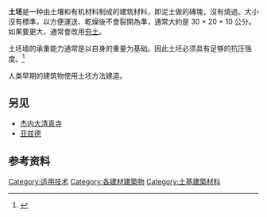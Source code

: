 '''土坯'''是一种由土壤和有机材料制成的建筑材料，即泥土做的磚塊，沒有燒過。大小沒有標準，以方便運送、乾燥後不會裂開為準，通常大約是 30 × 20 × 10 公分。如果要更大，通常會改用[[夯土|夯土]]。

土坯墙的承重能力通常是以自身的重量为基础。因此土坯必须具有足够的抗压强度。<ref>{{cite web |url=http://quentinwilson.squarespace.com/storage/adobecode.pdf |title=14.7.4 NMAC |format=PDF |accessdate=25 June 2013 |deadurl=yes |archiveurl=https://web.archive.org/web/20130818200926/http://quentinwilson.squarespace.com/storage/adobecode.pdf |archivedate=2013年8月18日 }}</ref>

人类早期的建筑物使用土坯方法建造。

{{wide image|Ancient Bam, 2002.png|1000px|align-cap=center|[[巴姆古城|巴姆古城]]是世界最大的土坯结构建筑，时间至少可以追溯至公元前500年}}

==另见==
* [[杰内大清真寺|杰内大清真寺]]
* [[亚兹德|亚兹德]]

==参考资料==
{{Reflist}}

{{DEFAULTSORT:Adobe}}
[[Category:适用技术|Category:适用技术]]
[[Category:各建材建築物|Category:各建材建築物]]
[[Category:土基建築材料|Category:土基建築材料]]